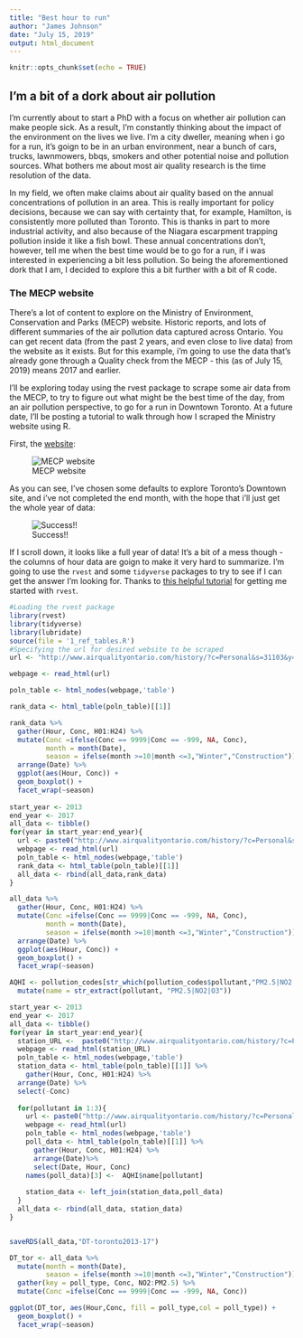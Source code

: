 ```yaml
---
title: "Best hour to run"
author: "James Johnson"
date: "July 15, 2019"
output: html_document
---
```


```r
knitr::opts_chunk$set(echo = TRUE)
```

## I'm a bit of a dork about air pollution

I'm currently about to start a PhD with a focus on whether air pollution can make people sick. As a result, I'm constantly thinking about the impact of the environment on the lives we live.
 I'm a city dweller, meaning when i go for a run, it's goign to be in an urban environment, near a bunch of cars, trucks, lawnmowers, bbqs, smokers and other potential noise and pollution sources. What bothers me about most air quality research is the time resolution of the data. 
 
 In my field, we often make claims about air quality based on the annual concentrations of pollution in an area. This is really important for policy decisions, because we can say with certainty that, for example, Hamilton, is consistently more polluted than Toronto. This is thanks in part to more industrial activity, and also because of the Niagara escarpment trapping pollution inside it like a fish bowl. These annual concentrations don't, however, tell me when the best time would be to go for a run, if i was interested in experiencing a bit less pollution. So being the aforementioned dork that I am, I decided to explore this a bit further with a bit of R code.
 
### The MECP website

There's a lot of content to explore on the Ministry of Environment, Conservation and Parks (MECP) website. Historic reports, and lots of different summaries of the air pollution data captured across Ontario. You can get recent data (from the past 2 years, and even close to live data) from the website as it exists. But for this example, i'm going to use the data that's already gone through a Quality check from the MECP - this (as of July 15, 2019) means 2017 and earlier.

I'll be exploring today using the rvest package to scrape some air data from the MECP, to try to figure out what might be the best time of the day, from an air pollution perspective, to go for a run in Downtown Toronto. At a future date, I'll be posting a tutorial to walk through how I scraped the Ministry website using R.

First, the [website](http://www.airqualityontario.com/history/):

![MECP website](assets/Pollutant_history.PNG)

As you can see, I've chosen some defaults to explore Toronto's Downtown site, and i've not completed the end month, with the hope that i'll just get the whole year of data:

![Success!!](assets/data_capture.PNG)

If I scroll down, it looks like a full year of data! It's a bit of a mess though - the columns of hour data are goign to make it very hard to summarize. I'm going to use the `rvest` and some `tidyverse` packages to try to see if I can get the answer I'm looking for. Thanks to [this helpful tutorial](https://www.analyticsvidhya.com/blog/2017/03/beginners-guide-on-web-scraping-in-r-using-rvest-with-hands-on-knowledge/) for getting me started with `rvest`.  

```r

#Loading the rvest package
library(rvest)
library(tidyverse)
library(lubridate)
source(file = '1_ref_tables.R')
#Specifying the url for desired website to be scraped
url <- "http://www.airqualityontario.com/history/?c=Personal&s=31103&y=2017&p=36&m=1&e=&t=html&submitter=Search&i=1"

webpage <- read_html(url)

poln_table <- html_nodes(webpage,'table')

rank_data <- html_table(poln_table)[[1]]

rank_data %>% 
  gather(Hour, Conc, H01:H24) %>%
  mutate(Conc =ifelse(Conc == 9999|Conc == -999, NA, Conc),
         month = month(Date),
         season = ifelse(month >=10|month <=3,"Winter","Construction")) %>% 
  arrange(Date) %>%
  ggplot(aes(Hour, Conc)) +
  geom_boxplot() +
  facet_wrap(~season)
  
start_year <- 2013
end_year <- 2017
all_data <- tibble()
for(year in start_year:end_year){
  url <- paste0("http://www.airqualityontario.com/history/?c=Personal&s=31103&y=",year,"&p=36&m=1&e=&t=html&submitter=Search&i=1")
  webpage <- read_html(url)
  poln_table <- html_nodes(webpage,'table')
  rank_data <- html_table(poln_table)[[1]]
  all_data <- rbind(all_data,rank_data)
}

all_data %>% 
  gather(Hour, Conc, H01:H24) %>%
  mutate(Conc =ifelse(Conc == 9999|Conc == -999, NA, Conc),
         month = month(Date),
         season = ifelse(month >=10|month <=3,"Winter","Construction")) %>% 
  arrange(Date) %>%
  ggplot(aes(Hour, Conc)) +
  geom_boxplot() +
  facet_wrap(~season)

AQHI <- pollution_codes[str_which(pollution_codes$pollutant,"PM2.5|NO2|O3"),] %>% 
  mutate(name = str_extract(pollutant, "PM2.5|NO2|O3"))

start_year <- 2013
end_year <- 2017
all_data <- tibble()
for(year in start_year:end_year){
  station_URL <-  paste0("http://www.airqualityontario.com/history/?c=Personal&s=31103&y=",year,"&",AQHI$poll_code[1],"&m=1&e=&t=html&submitter=Search&i=1")
  webpage <- read_html(station_URL)
  poln_table <- html_nodes(webpage,'table')
  station_data <- html_table(poln_table)[[1]] %>% 
    gather(Hour, Conc, H01:H24) %>%
  arrange(Date) %>% 
  select(-Conc)
  
  for(pollutant in 1:3){
    url <- paste0("http://www.airqualityontario.com/history/?c=Personal&s=31103&y=",year,"&",AQHI$poll_code[pollutant],"&m=1&e=&t=html&submitter=Search&i=1")
    webpage <- read_html(url)
    poln_table <- html_nodes(webpage,'table')
    poll_data <- html_table(poln_table)[[1]] %>% 
      gather(Hour, Conc, H01:H24) %>%
      arrange(Date)%>% 
      select(Date, Hour, Conc)
    names(poll_data)[3] <-  AQHI$name[pollutant]
  
    station_data <- left_join(station_data,poll_data)
  }
  all_data <- rbind(all_data, station_data)
}


saveRDS(all_data,"DT-toronto2013-17")

DT_tor <- all_data %>% 
  mutate(month = month(Date),
         season = ifelse(month >=10|month <=3,"Winter","Construction")) %>%
  gather(key = poll_type, Conc, NO2:PM2.5) %>% 
  mutate(Conc =ifelse(Conc == 9999|Conc == -999, NA, Conc))

ggplot(DT_tor, aes(Hour,Conc, fill = poll_type,col = poll_type)) +
  geom_boxplot() +
  facet_wrap(~season)


```






